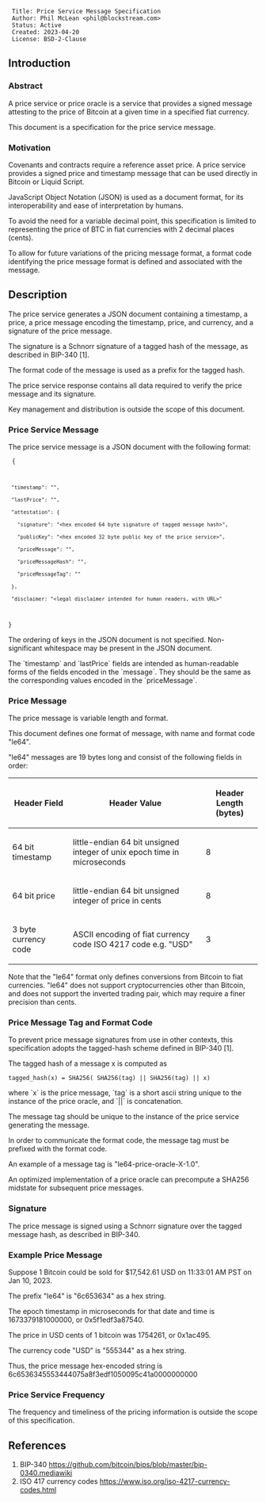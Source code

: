 <pre>
 Title: Price Service Message Specification
 Author: Phil McLean <phil@blockstream.com>
 Status: Active
 Created: 2023-04-20
 License: BSD-2-Clause
</pre>


==Introduction==


===Abstract===

A price service or price oracle is a service that provides a signed
message attesting to the price of Bitcoin at a given time in a
specified fiat currency.

This document is a specification for the price service message.


===Motivation===

Covenants and contracts require a reference asset price. A price
service provides a signed price and timestamp message that can be used
directly in Bitcoin or Liquid Script.

JavaScript Object Notation (JSON) is used as a document format,
for its interoperability and ease of interpretation by humans. 

To avoid the need for a variable decimal point, this specification is
limited to representing the price of BTC in fiat currencies with 2
decimal places (cents).

To allow for future variations of the pricing message format, a format
code identifying the price message format is defined and associated
with the message. 


==Description==

The price service generates a JSON document containing a timestamp, a
price, a price message encoding the timestamp, price, and currency,
and a signature of the price message.

The signature is a Schnorr signature of a tagged hash of the message,
as described in BIP-340 [1]. 

The format code of the message is used as a prefix for the tagged
hash. 

The price service response contains all data required to verify the
price message and its signature.

Key management and distribution is outside the scope of this
document. 


===Price Service Message===

The price service message is a JSON document with the following format:

<code>
{
  "timestamp": "<Unix Epoch Time in microseconds of message time>",
  "lastPrice": "<Price>",
  "attestation": {
    "signature": "<hex encoded 64 byte signature of tagged message hash>",
    "publicKey": "<hex encoded 32 byte public key of the price service>",
    "priceMessage": "<hex encoded price message>",
    "priceMessageHash": "<hex encoded tagged price message hash>",
    "priceMessageTag": "<tag used for price message hash>"
  },
  "disclaimer: "<legal disclaimer intended for human readers, with URL>"
}
</code>

The ordering of keys in the JSON document is not
specified. Non-significant whitespace may be present in the JSON
document.

The `timestamp` and `lastPrice` fields are intended as human-readable
forms of the fields encoded in the `message`. They should be the same
as the corresponding values encoded in the `priceMessage`. 


===Price Message===

The price message is variable length and format.

This document defines one format of message, with name and format code "le64".

"le64" messages are 19 bytes long and consist of the following fields in order:

{| class="wikitable" style="margin:auto"
! Header Field !! Header Value !! Header Length (bytes)
|-
| 64 bit timestamp || little-endian 64 bit unsigned integer of unix epoch time in microseconds || 8
|-
| 64 bit price || little-endian 64 bit unsigned integer of price in cents || 8
|-
| 3 byte currency code || ASCII encoding of fiat currency code ISO 4217 code e.g. "USD" || 3
|}

Note that the "le64" format only defines conversions from Bitcoin to
fiat currencies. "le64" does not support cryptocurrencies other than
Bitcoin, and does not support the inverted trading pair, which may
require a finer precision than cents. 

===Price Message Tag and Format Code===

To prevent price message signatures from use in other contexts,
this specification adopts the tagged-hash scheme defined
in BIP-340 [1].  

The tagged hash of a message x is computed as

<code>
tagged_hash(x) = SHA256( SHA256(tag) || SHA256(tag) || x)
</code>

where `x` is the price message, `tag` is a short ascii string unique
to the instance of the price oracle, and `||` is concatenation.

The message tag should be unique to the instance of the price service
generating the message.

In order to communicate the format code, the message tag must be
prefixed with the format code. 

An example of a message tag is "le64-price-oracle-X-1.0".

An optimized implementation of a price oracle can precompute a SHA256
midstate for subsequent price messages.

===Signature===

The price message is signed using a Schnorr signature over the tagged
message hash, as described in BIP-340.

===Example Price Message===

Suppose 1 Bitcoin could be sold for $17,542.61 USD on 11:33:01 AM PST on Jan 10, 2023.

The prefix "le64" is "6c653634" as a hex string.

The epoch timestamp in microseconds for that date and time is 1673379181000000, or 0x5f1edf3a87540.

The price in USD cents of 1 bitcoin was 1754261, or 0x1ac495.

The currency code "USD" is "555344" as a hex string.

Thus, the price message hex-encoded string is 6c6536345553444075a8f3edf1050095c41a0000000000

===Price Service Frequency===

The frequency and timeliness of the pricing information is outside
the scope of this specification.

==References==

# BIP-340 https://github.com/bitcoin/bips/blob/master/bip-0340.mediawiki
# ISO 417 currency codes https://www.iso.org/iso-4217-currency-codes.html
